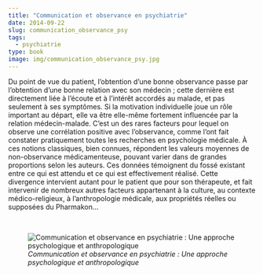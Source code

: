 ```yaml
---
title: "Communication et observance en psychiatrie"
date: 2014-09-22
slug: communication_observance_psy
tags:
  - psychiatrie
type: book
image: img/communication_observance_psy.jpg
---
```


Du point de vue du patient, l'obtention d'une bonne observance passe par l'obtention d'une bonne relation avec son médecin ; cette dernière est directement liée à l'écoute et à l'intérêt accordés au malade, et pas seulement à ses symptômes.
Si la motivation individuelle joue un rôle important au départ, elle va être elle-même fortement influencée par la relation médecin-malade.
C'est un des rares facteurs pour lequel on observe une corrélation positive avec l’observance, comme l'ont fait constater pratiquement toutes les recherches en psychologie médicale.
À ces notions classiques, bien connues, répondent les valeurs moyennes de non-observance médicamenteuse, pouvant varier dans de grandes proportions selon les auteurs.
Ces données témoignent du fossé existant entre ce qui est attendu et ce qui est effectivement réalisé.
Cette divergence intervient autant pour le patient que pour son thérapeute, et fait intervenir de nombreux autres facteurs appartenant à la culture, au contexte médico-religieux, à l'anthropologie médicale, aux propriétés réelles ou supposées du Pharmakon...

<br>

![_Communication et observance en psychiatrie : Une approche psychologique et anthropologique_](img/communication_observance_psy.jpg)
